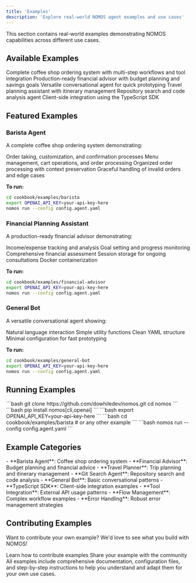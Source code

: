 ```yaml
---
title: 'Examples'
description: 'Explore real-world NOMOS agent examples and use cases'
---
```


This section contains real-world examples demonstrating NOMOS capabilities across different use cases.

## Available Examples

<CardGroup cols={2}>
  <Card
    title="Barista Agent"
    icon="coffee"
    href="../cookbook/examples/barista/"
  >
    Complete coffee shop ordering system with multi-step workflows and tool integration
  </Card>
  <Card
    title="Financial Planning Assistant"
    icon="chart-line"
    href="../cookbook/examples/financial-advisor/"
  >
    Production-ready financial advisor with budget planning and savings goals
  </Card>
  <Card
    title="General Bot"
    icon="robot"
    href="../cookbook/examples/general-bot/"
  >
    Versatile conversational agent for quick prototyping
  </Card>
  <Card
    title="Travel Planner"
    icon="plane"
    href="../cookbook/examples/travel-itinery-planner/"
  >
    Travel planning assistant with itinerary management
  </Card>
  <Card
    title="Git Search Agent"
    icon="git-branch"
    href="../cookbook/examples/git-search/"
  >
    Repository search and code analysis agent
  </Card>
  <Card
    title="TypeScript SDK Example"
    icon="code"
    href="../cookbook/examples/typescript-sdk-example/"
  >
    Client-side integration using the TypeScript SDK
  </Card>
</CardGroup>

## Featured Examples

### Barista Agent

A complete coffee shop ordering system demonstrating:

<AccordionGroup>
  <Accordion title="Multi-step Workflows">
    Order taking, customization, and confirmation processes
  </Accordion>
  <Accordion title="Tool Integration">
    Menu management, cart operations, and order processing
  </Accordion>
  <Accordion title="Flow Management">
    Organized order processing with context preservation
  </Accordion>
  <Accordion title="Error Handling">
    Graceful handling of invalid orders and edge cases
  </Accordion>
</AccordionGroup>

**To run:**
```bash
cd cookbook/examples/barista
export OPENAI_API_KEY=your-api-key-here
nomos run --config config.agent.yaml
```

### Financial Planning Assistant

A production-ready financial advisor demonstrating:

<AccordionGroup>
  <Accordion title="Budget Planning">
    Income/expense tracking and analysis
  </Accordion>
  <Accordion title="Savings Goals">
    Goal setting and progress monitoring
  </Accordion>
  <Accordion title="Financial Health">
    Comprehensive financial assessment
  </Accordion>
  <Accordion title="Data Persistence">
    Session storage for ongoing consultations
  </Accordion>
  <Accordion title="Production Deployment">
    Docker containerization
  </Accordion>
</AccordionGroup>

**To run:**
```bash
cd cookbook/examples/financial-advisor
export OPENAI_API_KEY=your-api-key-here
nomos run --config config.agent.yaml
```

### General Bot

A versatile conversational agent showing:

<AccordionGroup>
  <Accordion title="Basic Conversation">
    Natural language interaction
  </Accordion>
  <Accordion title="Tool Usage">
    Simple utility functions
  </Accordion>
  <Accordion title="Configuration Patterns">
    Clean YAML structure
  </Accordion>
  <Accordion title="Quick Setup">
    Minimal configuration for fast prototyping
  </Accordion>
</AccordionGroup>

**To run:**
```bash
cd cookbook/examples/general-bot
export OPENAI_API_KEY=your-api-key-here
nomos run --config config.agent.yaml
```

## Running Examples

<Steps>
  <Step title="Clone the Repository">
    ```bash
    git clone https://github.com/dowhiledev/nomos.git
    cd nomos
    ```
  </Step>
  <Step title="Install NOMOS">
    ```bash
    pip install nomos[cli,openai]
    ```
  </Step>
  <Step title="Set Environment Variables">
    ```bash
    export OPENAI_API_KEY=your-api-key-here
    ```
  </Step>
  <Step title="Navigate to Example">
    ```bash
    cd cookbook/examples/barista  # or any other example
    ```
  </Step>
  <Step title="Run the Agent">
    ```bash
    nomos run --config config.agent.yaml
    ```
  </Step>
</Steps>

## Example Categories

<Tabs>
  <Tab title="Business Applications">
    - **Barista Agent**: Coffee shop ordering system
    - **Financial Advisor**: Budget planning and financial advice
    - **Travel Planner**: Trip planning and itinerary management
  </Tab>
  <Tab title="Developer Tools">
    - **Git Search Agent**: Repository search and code analysis
    - **General Bot**: Basic conversational patterns
    - **TypeScript SDK**: Client-side integration examples
  </Tab>
  <Tab title="Integration Patterns">
    - **Tool Integration**: External API usage patterns
    - **Flow Management**: Complex workflow examples
    - **Error Handling**: Robust error management strategies
  </Tab>
</Tabs>

## Contributing Examples

Want to contribute your own example? We'd love to see what you build with NOMOS!

<CardGroup cols={2}>
  <Card
    title="Example Guidelines"
    icon="book"
    href="https://github.com/dowhiledev/nomos/blob/main/CONTRIBUTING.md"
  >
    Learn how to contribute examples
  </Card>
  <Card
    title="Submit Example"
    icon="plus"
    href="https://github.com/dowhiledev/nomos/issues/new"
  >
    Share your example with the community
  </Card>
</CardGroup>

<Note>
All examples include comprehensive documentation, configuration files, and step-by-step instructions to help you understand and adapt them for your own use cases.
</Note>
